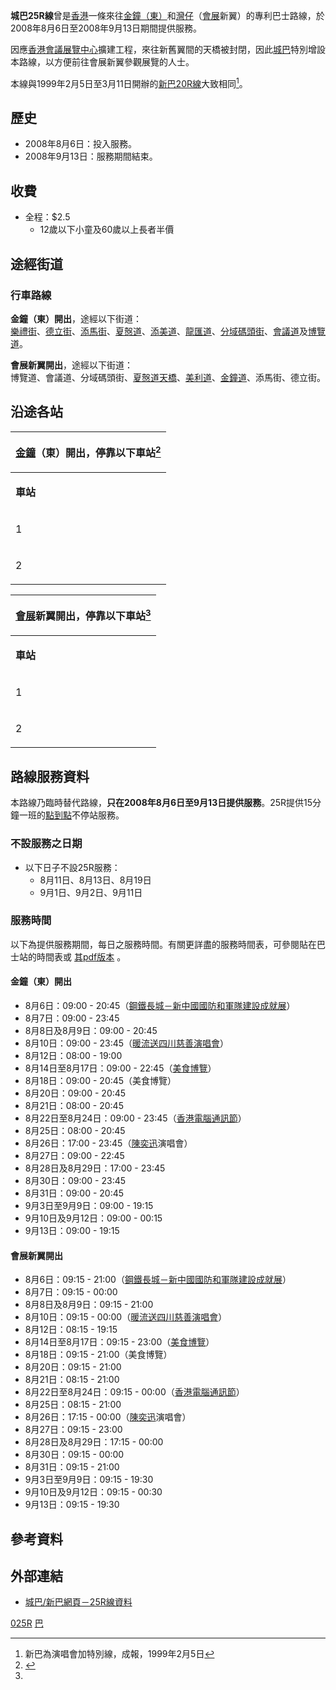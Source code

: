 {{公共汽車路線基礎資訊
|路線名稱=城巴25R線
|外文名稱=
|外文語言=
|路線通稱=
|代表圖像=CTBrt25R.jpg
|圖像尺寸=292
|代表圖像二=
|圖像尺寸二=
|代表圖像三=
|圖像尺寸三=
|經營者=城巴
|經營者二=
|所屬車廠=
|路線用車=
|路線資訊=
|起點站=[[金鐘（東）巴士總站|金鐘（東）]]
|途經地點=（不停站特快）
|去程途經地點=
|回程途經地點=
|終點站=[[灣仔|灣仔]]（[[香港會議展覽中心|會展]]新翼）
|路線性質=
|全程行駛里程=2.1公里（金鐘東開）<br/>2.4公里（會展新翼開）
|單程行駛里程=
|全程行車時間=
|單程行車時間=約10分鐘
|服務時間=
|起點站服務時間=[https://www.nwstbus.com.hk/en/uploadedFiles/%60FileLinkedWithBanner/25R%20Timetable.pdf 時間表]
|終點站服務時間=
|班次頻率=15分鐘一班
|全程收費=HK$2.50
|分段收費站點=
|去程分段收費站點=
|回程分段收費站點=
|服務時間以外替代路線=
|主要競爭交通=
|備註=
}}

'''城巴25R線'''曾是[[香港|香港]]一條來往[[金鐘（東）巴士總站|金鐘（東）]]和[[灣仔|灣仔]]（[[香港會議展覽中心|會展]]新翼）的專利巴士路線，於2008年8月6日至2008年9月13日期間提供服務。

因應[[香港會議展覽中心|香港會議展覽中心]]擴建工程，來往新舊翼間的天橋被封閉，因此[[城巴|城巴]]特別增設本路線，以方便前往會展新翼參觀展覽的人士。

本線與1999年2月5日至3月11日開辦的[[新巴20R線|新巴20R線]]大致相同<ref>新巴為演唱會加特別線，成報，1999年2月5日</ref>。

==歷史==
*2008年8月6日：投入服務。
*2008年9月13日：服務期間結束。

==收費==
*全程：$2.5
**12歲以下小童及60歲以上長者半價

==途經街道==
===行車路線===
'''金鐘（東）開出'''，途經以下街道：<br/>
[[樂禮街|樂禮街]]、[[德立街|德立街]]、[[添馬街|添馬街]]、[[夏慤道|夏慤道]]、[[添美道|添美道]]、[[龍匯道|龍匯道]]、[[分域碼頭街|分域碼頭街]]、[[會議道|會議道]]及[[博覽道|博覽道]]。

'''會展新翼開出'''，途經以下街道：<br/>
博覽道、會議道、分域碼頭街、[[夏慤道天橋|夏慤道天橋]]、[[美利道|美利道]]、[[金鐘道|金鐘道]]、添馬街、德立街。

==沿途各站==
{| class="wikitable" style="text-align: center"
! colspan="3" | [[金鐘|金鐘]]（東）開出，停靠以下車站<ref name="ordinary_route">{{Cite web |url=https://www.nwstbus.com.hk/routes/routeinfo.aspx?intLangID=2&searchtype=1&routenumber=25R&route=25R&routetype=D&company=5&exactMatch=yes |title=存档副本 |accessdate=2008-08-07 |archive-date=2016-03-04 |archive-url=https://web.archive.org/web/20160304105858/https://www.nwstbus.com.hk/routes/routeinfo.aspx?intLangID=2&searchtype=1&routenumber=25R&route=25R&routetype=D&company=5&exactMatch=yes |dead-url=no }}</ref>
|-
| '''車站'''||'''車站名稱'''||'''位置'''
|- 
| 1||[[金鐘（東）巴士總站|金鐘（東）巴士總站]]||
|-
| 2||灣仔會展新翼（博覽道中）||[[博覽道中|博覽道中]]
|}

{| class="wikitable" style="text-align: center"
! colspan="3" | [[香港會議展覽中心|會展]]新翼開出，停靠以下車站<ref name="ordinary_route"/>
|-
| '''車站'''||'''車站名稱'''||'''位置'''
|- 
| 1||灣仔會展新翼（博覽道）||[[博覽道|博覽道]]
|-
| 2||金鐘（東）巴士總站||
|}

==路線服務資料==
本路線乃臨時替代路線，'''只在2008年8月6日至9月13日提供服務'''。25R提供15分鐘一班的[[點到點|點到點]]不停站服務。

===不設服務之日期===
* 以下日子不設25R服務：
** 8月11日、8月13日、8月19日
** 9月1日、9月2日、9月11日

===服務時間===
以下為提供服務期間，每日之服務時間。有關更詳盡的服務時間表，可參閱貼在巴士站的時間表或 [https://www.nwstbus.com.hk/en/uploadedFiles/%60FileLinkedWithBanner/25R%20Timetable.pdf 其pdf版本] {{Wayback|url=https://www.nwstbus.com.hk/en/uploadedFiles/%60FileLinkedWithBanner/25R%20Timetable.pdf |date=20160304131814 }}。

====金鐘（東）開出====
* 8月6日：09:00 - 20:45（[[鋼鐵長城－新中國國防和軍隊建設成就展|鋼鐵長城－新中國國防和軍隊建設成就展]]）
* 8月7日：09:00 - 23:45
* 8月8日及8月9日：09:00 - 20:45
* 8月10日：09:00 - 23:45（[[暖流送四川慈善演唱會|暖流送四川慈善演唱會]]）
* 8月12日：08:00 - 19:00
* 8月14日至8月17日：09:00 - 22:45（[[美食博覽|美食博覽]]）
* 8月18日：09:00 - 20:45（美食博覽）
* 8月20日：09:00 - 20:45
* 8月21日：08:00 - 20:45
* 8月22日至8月24日：09:00 - 23:45（[[香港電腦通訊節|香港電腦通訊節]]）
* 8月25日：08:00 - 20:45
* 8月26日：17:00 - 23:45（[[陳奕迅|陳奕迅]]演唱會）
* 8月27日：09:00 - 22:45
* 8月28日及8月29日：17:00 - 23:45
* 8月30日：09:00 - 23:45
* 8月31日：09:00 - 20:45
* 9月3日至9月9日：09:00 - 19:15
* 9月10日及9月12日：09:00 - 00:15
* 9月13日：09:00 - 19:15

====會展新翼開出====
* 8月6日：09:15 - 21:00（[[鋼鐵長城－新中國國防和軍隊建設成就展|鋼鐵長城－新中國國防和軍隊建設成就展]]）
* 8月7日：09:15 - 00:00
* 8月8日及8月9日：09:15 - 21:00
* 8月10日：09:15 - 00:00（[[暖流送四川慈善演唱會|暖流送四川慈善演唱會]]）
* 8月12日：08:15 - 19:15
* 8月14日至8月17日：09:15 - 23:00（[[美食博覽|美食博覽]]）
* 8月18日：09:15 - 21:00（美食博覽）
* 8月20日：09:15 - 21:00
* 8月21日：08:15 - 21:00
* 8月22日至8月24日：09:15 - 00:00（[[香港電腦通訊節|香港電腦通訊節]]）
* 8月25日：08:15 - 21:00
* 8月26日：17:15 - 00:00（[[陳奕迅|陳奕迅]]演唱會）
* 8月27日：09:15 - 23:00
* 8月28日及8月29日：17:15 - 00:00
* 8月30日：09:15 - 00:00
* 8月31日：09:15 - 21:00
* 9月3日至9月9日：09:15 - 19:30
* 9月10日及9月12日：09:15 - 00:30
* 9月13日：09:15 - 19:30

==參考資料==
{{reflist}}

==外部連結==
*[https://www.nwstbus.com.hk/routes/routeinfo.aspx?intLangID=2&searchtype=1&routenumber=25R&route=25R&routetype=D&company=5&exactMatch=yes 城巴/新巴網頁－25R線資料] {{Wayback|url=https://www.nwstbus.com.hk/routes/routeinfo.aspx?intLangID=2&searchtype=1&routenumber=25R&route=25R&routetype=D&company=5&exactMatch=yes |date=20160304105858 }}

[[Category:已取消城巴路線|025R]]
[[Category:2008年香港廢除|巴]]